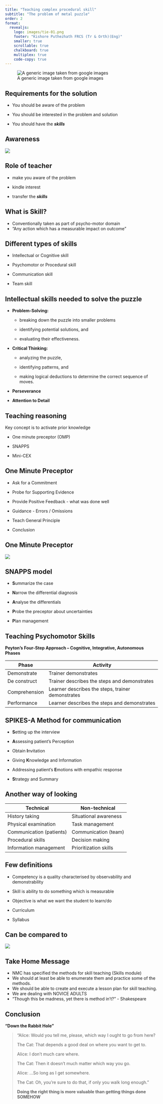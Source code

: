 ```yaml
---
title: "Teaching complex procedural skill"
subtitle: "The problem of metal puzzle"
order: 2
format:
  revealjs:
    logo: images/tie-01.png
    footer: "Kishore Puthezhath FRCS (Tr & Orth)(Eng)"
    smaller: true
    scrollable: true
    chalkboard: true
    multiplex: true
    code-copy: true
---
```


![A generic image taken from google images](images/clipboard-668481716.png)

## Requirements for the solution

-   You should be aware of the problem

-   You should be interested in the problem and solution

-   You should have the ***skills***

## Awareness

![](images/skill_jpg.010.jpeg)

## Role of teacher

-   make you aware of the problem

-   kindle interest

-   transfer the ***skills***

## What is Skill?

-   Conventionally taken as part of psycho-motor domain
-   "Any action which has a measurable impact on outcome"

## Different types of skills

-   Intellectual or Cognitive skill

-   Psychomotor or Procedural skill

-   Communication skill

-   Team skill

## Intellectual skills needed to solve the puzzle

-   **Problem-Solving:** 

    -   breaking down the puzzle into smaller problems

    -   identifying potential solutions, and

    -   evaluating their effectiveness.

-   **Critical Thinking:** 

    -   analyzing the puzzle,

    -   identifying patterns, and

    -   making logical deductions to determine the correct sequence of moves.

-   **Perseverance**

-   **Attention to Detail**

## **Teaching reasoning**

Key concept is to activate prior knowledge

-   One minute preceptor (OMP)

-   SNAPPS

-   Mini-CEX

## **One Minute Preceptor**

-   Ask for a Commitment

-   Probe for Supporting Evidence

-   Provide Positive Feedback - what was done well

-   Guidance - Errors / Omissions

-   Teach General Principle

-   Conclusion

## **One Minute Preceptor**

![](images/skill_jpg.029.jpeg)

## **SNAPPS model**

-   **S**ummarize the case

-   **N**arrow the differential diagnosis

-   **A**nalyse the differentials

-   **P**robe the preceptor about uncertainties

-   **P**lan management

## **Teaching Psychomotor Skills**

**Peyton’s Four-Step Approach – Cognitive, Integrative, Autonomous Phases**

| Phase         | Activity                                          |
|---------------|---------------------------------------------------|
| Demonstrate   | Trainer demonstrates                              |
| De construct  | Trainer describes the steps and demonstrates      |
| Comprehension | Learner describes the steps, trainer demonstrates |
| Performance   | Learner describes the steps and demonstrates      |

## **SPIKES-A Method for communication**

-   **S**etting up the interview

-   **A**ssessing patient’s Perception

-   Obtain **I**nvitation

-   Giving **K**nowledge and Information

-   Addressing patient’s **E**motions with empathic response

-   **S**trategy and Summary

## Another way of looking

| Technical                | Non-technical         |
|--------------------------|-----------------------|
| History taking           | Situational awareness |
| Physical examination     | Task management       |
| Communication (patients) | Communication (team)  |
| Procedural skills        | Decision making       |
| Information management   | Prioritization skills |

## Few definitions

-   Competency is a quality characterised by observability and demonstrability

-   Skill is ability to do something which is measurable

-   Objective is what we want the student to learn/do

-   Curriculum

-   Syllabus

## Can be compared to

![](images/skill_jpg.019.jpeg)

## Take Home Message

-   NMC has specified the methods for skill teaching (Skills module)
-   We should at least be able to enumerate them and practice some of the methods.
-   We should be able to create and execute a lesson plan for skill teaching.
-   We are dealing with NOVICE ADULTS
-   "Though this be madness, yet there is method in't?" - Shakespeare

## Conclusion

**“Down the Rabbit Hole”**

> “Alice: Would you tell me, please, which way I ought to go from here?
>
> The Cat: That depends a good deal on where you want to get to.
>
> Alice: I don’t much care where.
>
> The Cat: Then it doesn’t much matter which way you go.   
>
> Alice: …So long as I get somewhere.
>
> The Cat: Oh, you’re sure to do that, if only you walk long enough.”
>
> **Doing the right thing is more valuable than getting things done SOMEHOW**
